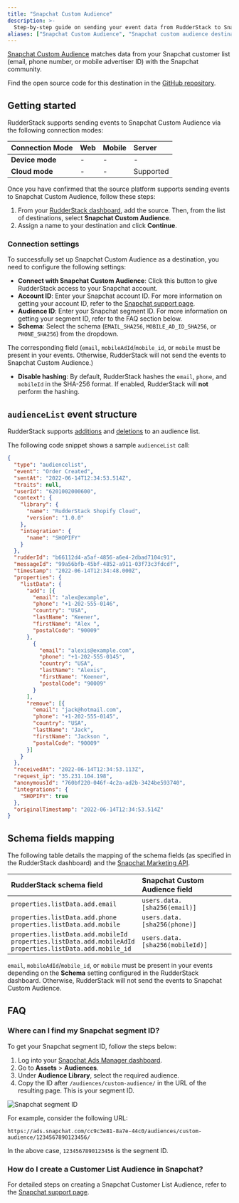 ```yaml
---
title: "Snapchat Custom Audience"
description: >-
  Step-by-step guide on sending your event data from RudderStack to Snapchat Custom Audience.
aliases: ["Snapchat Custom Audience", "Snapchat custom audience destination"]
---
```


[Snapchat Custom Audience](https://businesshelp.snapchat.com/s/article/create-sam-audience?language=en_US) matches data from your Snapchat customer list (email, phone number, or mobile advertiser ID) with the Snapchat community.

<div class="infoBlock">
Find the open source code for this destination in the <a href="https://github.com/rudderlabs/rudder-transformer/tree/master/v0/destinations/">GitHub repository</a>.
</div>

## Getting started

RudderStack supports sending events to Snapchat Custom Audience via the following <Link to="/destinations/rudderstack-connection-modes/">connection modes</Link>:

| **Connection Mode** | **Web**       | **Mobile**    | **Server**    |
| :------------------ | :------------ | :------------ | :------------ |
| **Device mode**     |       -        |        -       |        -       |
| **Cloud mode**      |       -        |           -    |    Supported           |

Once you have confirmed that the source platform supports sending events to Snapchat Custom Audience, follow these steps:

1. From your [RudderStack dashboard](https://app.rudderstack.com/), add the source. Then, from the list of destinations, select **Snapchat Custom Audience**.
2. Assign a name to your destination and click **Continue**.

### Connection settings 

To successfully set up Snapchat Custom Audience as a destination, you need to configure the following settings:

- **Connect with Snapchat Custom Audience**: Click this button to give RudderStack access to your Snapchat account.
- **Account ID**: Enter your Snapchat account ID. For more information on getting your account ID, refer to the <a href="https://businesshelp.snapchat.com/s/article/biz-acct-id?language=en_US">Snapchat support page</a>.
- **Audience ID**: Enter your Snapchat segment ID. For more information on getting your segment ID, refer to the <Link to="#faq">FAQ</Link> section below.
- **Schema**: Select the schema (`EMAIL_SHA256`, `MOBILE_AD_ID_SHA256`, or `PHONE_SHA256`) from the dropdown.

<div class="warningBlock">
The corresponding field (<code class="inline-code">email</code>, <code class="inline-code">mobileAdId</code>/<code class="inline-code">mobile_id</code>, or <code class="inline-code">mobile</code> must be present in your events. Otherwise, RudderStack will not send the events to Snapchat Custom Audience.)
</div>

- **Disable hashing**:  By default, RudderStack hashes the `email`, `phone`, and `mobileId` in the SHA-256 format. If enabled, RudderStack will **not** perform the hashing.

## `audienceList` event structure

<div class="infoBlock">
RudderStack supports <a href="https://marketingapi.snapchat.com/docs/#adding-users">additions</a> and <a href="https://marketingapi.snapchat.com/docs/#removing-users">deletions</a> to an audience list.
</div>

The following code snippet shows a sample `audienceList` call:

```json
{
  "type": "audiencelist",
  "event": "Order Created",
  "sentAt": "2022-06-14T12:34:53.514Z",
  "traits": null,
  "userId": "6201002000600",
  "context": {
    "library": {
      "name": "RudderStack Shopify Cloud",
      "version": "1.0.0"
    },
    "integration": {
      "name": "SHOPIFY"
    }
  },
  "rudderId": "b66112d4-a5af-4856-a6e4-2dbad7104c91",
  "messageId": "99a56bfb-45bf-4852-a911-03f73c3fdcdf",
  "timestamp": "2022-06-14T12:34:48.000Z",
  "properties": {
    "listData": {
      "add": [{
        "email": "alex@example",
        "phone": "+1-202-555-0146",
        "country": "USA",
        "lastName": "Keener",
        "firstName": "Alex ",
        "postalCode": "90009"
      },
        {
          "email": "alexis@example.com",
          "phone": "+1-202-555-0145",
          "country": "USA",
          "lastName": "Alexis",
          "firstName": "Keener",
          "postalCode": "90009"
        }
      ],
      "remove": [{
        "email": "jack@hotmail.com",
        "phone": "+1-202-555-0145",
        "country": "USA",
        "lastName": "Jack",
        "firstName": "Jackson ",
        "postalCode": "90009"
      }]
    }
  },
  "receivedAt": "2022-06-14T12:34:53.113Z",
  "request_ip": "35.231.104.198",
  "anonymousId": "760bf220-046f-4c2a-ad2b-3424be593740",
  "integrations": {
    "SHOPIFY": true
  },
  "originalTimestamp": "2022-06-14T12:34:53.514Z"
}
```

## Schema fields mapping

The following table details the mapping of the schema fields (as specified in the RudderStack dashboard) and the <a href="https://marketingapi.snapchat.com/docs/?&_ga=2.64649388.22530882.1663148304-88679508.1663136652#create-an-audience-segment">Snapchat Marketing API</a>.

 RudderStack schema field | Snapchat Custom Audience field |
| :-----| :--------|
| `properties.listData.add.email` | `users.data.[sha256(email)]` |
| `properties.listData.add.phone` <br/> `properties.listData.add.mobile` | `users.data.[sha256(phone)]` |
| `properties.listData.add.mobileId` <br/> `properties.listData.add.mobileAdId` <br/> `properties.listData.add.mobile_id` | `users.data.[sha256(mobileId)]` |

<div class="warningBlock">
<code class="inline-code">email</code>, <code class="inline-code">mobileAdId</code>/<code class="inline-code">mobile_id</code>, or <code class="inline-code">mobile</code> must be present in your events depending on the <strong>Schema</strong> setting configured in the RudderStack dashboard. Otherwise, RudderStack will not send the events to Snapchat Custom Audience.
</div>

## FAQ

### Where can I find my Snapchat segment ID?

To get your Snapchat segment ID, follow the steps below:

1. Log into your [Snapchat Ads Manager dashboard](ads.snapchat.com).
2. Go to **Assets** > **Audiences**.
3. Under **Audience Library**, select the required audience.
4. Copy the ID after `/audiences/custom-audience/` in the URL of the resulting page. This is your segment ID. 

<img src="../../assets/event-stream-destinations/snapchat-segment-id.png" alt="Snapchat segment ID"/>

For example, consider the following URL:

```
https://ads.snapchat.com/cc9c3e81-8a7e-44c0/audiences/custom-audience/1234567890123456/
```

In the above case, `1234567890123456` is the segment ID.

### How do I create a Customer List Audience in Snapchat?

For detailed steps on creating a Snapchat Customer List Audience, refer to the <a href="https://businesshelp.snapchat.com/s/article/create-sam-audience?language=en_US">Snapchat support page</a>.